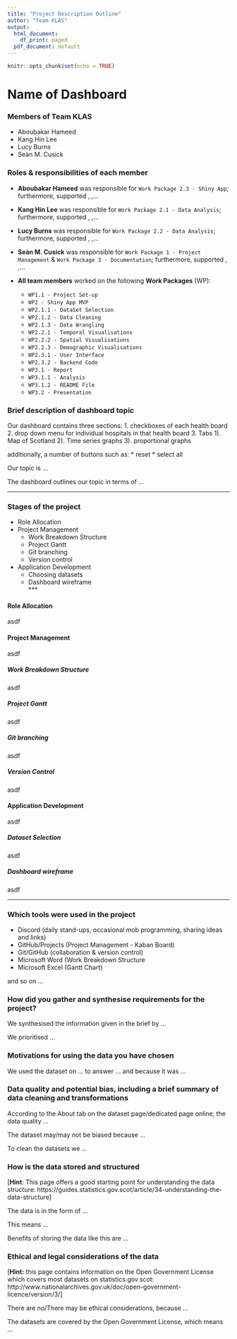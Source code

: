 ```yaml
---
title: "Project Description Outline"
author: "Team KLAS"
output:
  html_document:
    df_print: paged
  pdf_document: default
---
```


```r
knitr::opts_chunk$set(echo = TRUE)
```
# **Name of Dashboard**

### Members of Team KLAS

* Aboubakar Hameed
* Kang Hin Lee
* Lucy Burns
* Seàn M. Cusick

### Roles & responsibilities of each member

* **Aboubakar Hameed** was responsible for `Work Package 2.3 - Shiny App`; furthermore, supported <spatial visualisations>, <data cleaning>,... 

* **Kang Hin Lee** was responsible for `Work Package 2.1 - Data Analysis`; furthermore, supported <spatial visualisations>, <data cleaning>,... 

* **Lucy Burns** was responsible for `Work Package 2.2 - Data Analysis`; furthermore, supported <spatial visualisations>, <data cleaning>,... 

* **Seàn M. Cusick** was responsible for  `Work Package 1 - Project Management` & `Work Package 3 - Documentation`; furthermore, supported <spatial visualisations>, <data cleaning>,...  

* **All team members** worked on the following **Work Packages** (WP):  
  * `WP1.1 - Project Set-up`  
  * `WP2 - Shiny App MVP`  
  * `WP2.1.1 - DataSet Selection ` 
  * `WP2.1.2 - Data Cleaning`  
  * `WP2.1.3 - Data Wrangling`  
  * `WP2.2.1 - Temporal Visualisations`  
  * `WP2.2.2 - Spatial Visualisations`  
  * `WP2.2.3 - Demographic Visualisations`  
  * `WP2.3.1 - User Interface`  
  * `WP2.3.2 - Backend Code`  
  * `WP3.1 - Report`  
  * `WP3.1.1 - Analysis`  
  * `WP3.1.2 - README File`  
  * `WP3.2 - Presentation`  
   

### Brief description of dashboard topic

Our dashboard contains three sections:
1. checkboxes of each health board
2. drop down menu for individual hospitals in that health board
3. Tabs
  1). Map of Scotland
  2). Time series graphs
  3). proportional graphs
  
additionally, a number of buttons such as:
* reset
* select all

Our topic is ...

The dashboard outlines our topic in terms of ...

***  

### Stages of the project

* Role Allocation  
* Project Management  
  * Work Breakdown Structure  
  * Project Gantt  
  * Git branching  
  * Version control  
* Application Development  
  * Choosing datasets  
  * Dashboard wireframe  
***

#### **Role Allocation**

asdf

#### **Project Management**

asdf


##### Work Breakdown Structure

asdf


##### Project Gantt

asdf


##### Git branching

asdf


##### Version Control

asdf


#### **Application Development**

asdf


##### Dataset Selection

asdf

##### Dashboard wireframe

asdf

***

### Which tools were used in the project

* Discord (daily stand-ups, occasional mob programming, sharing ideas and links)
* GitHub/Projects (Project Management - Kaban Board)
* Git/GitHub (collaboration & version control)
* Microsoft Word (Work Breakdown Structure
* Microsoft Excel (Gantt Chart)

and so on ...

### How did you gather and synthesise requirements for the project?

We synthesised the information given in the brief by ...

We prioritised ...

### Motivations for using the data you have chosen

We used the dataset on ... to answer ... and because it was ...

### Data quality and potential bias, including a brief summary of data cleaning and transformations

According to the About tab on the dataset page/dedicated page online, the data quality ...

The dataset may/may not be biased because ...

To clean the datasets we ...

### How is the data stored and structured

[**Hint**: This page offers a good starting point for understanding the data structure: https://guides.statistics.gov.scot/article/34-understanding-the-data-structure]

The data is in the form of ...

This means ...

Benefits of storing the data like this are ...

### Ethical and legal considerations of the data

[**Hint:** this page contains information on the Open Government License which covers most datasets on statistics.gov.scot: http://www.nationalarchives.gov.uk/doc/open-government-licence/version/3/]

There are no/There may be ethical considerations, because ...

The datasets are covered by the Open Government License, which means ...